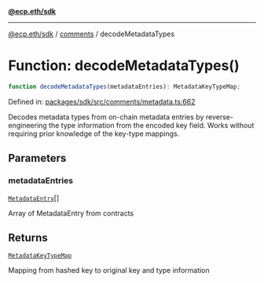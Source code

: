 [**@ecp.eth/sdk**](../../index.mdx)

***

[@ecp.eth/sdk](/sdk-reference/index.mdx) / [comments](/sdk-reference/comments/index.mdx) / decodeMetadataTypes

# Function: decodeMetadataTypes()

```ts
function decodeMetadataTypes(metadataEntries): MetadataKeyTypeMap;
```

Defined in: [packages/sdk/src/comments/metadata.ts:662](https://github.com/ecp-eth/comments-monorepo/blob/main/packages/sdk/src/comments/metadata.ts#L662)

Decodes metadata types from on-chain metadata entries by reverse-engineering
the type information from the encoded key field. Works without requiring
prior knowledge of the key-type mappings.

## Parameters

### metadataEntries

[`MetadataEntry`](/sdk-reference/comments/type-aliases/MetadataEntry.mdx)[]

Array of MetadataEntry from contracts

## Returns

[`MetadataKeyTypeMap`](/sdk-reference/comments/type-aliases/MetadataKeyTypeMap.mdx)

Mapping from hashed key to original key and type information
